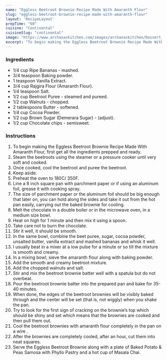---
name: "Eggless Beetroot Brownie Recipe Made With Amaranth Flour"
slug: "eggless-beetroot-brownie-recipe-made-with-amaranth-flour"
layout: 'RecipeLayout'
prepTime: "60"
cuisine: "Continental"
cuisineSlug: "continental"
image: "https://www.archanaskitchen.com/images/archanaskitchen/Dessert_Cakes/Eggless_Beetroot_Brownie_Recipe_Made_With_Amaranth_Flour-1.jpg"
excerpt: "To begin making the Eggless Beetroot Brownie Recipe Made With Amaranth Flour, first get all the ingredients prepped and ready"
---

### Ingredients

- 1/4 cup Ripe Bananas - mashed.
- 3/4 teaspoon Baking powder.
- 1 teaspoon Vanilla Extract.
- 3/4 cup Rajgira Flour (Amaranth Flour).
- 1/4 teaspoon Salt.
- 1/2 cup Beetroot Puree - steamed and pureed.
- 1/2 cup Walnuts - chopped.
- 2 tablespoons Butter - softened.
- 1/4 cup Cocoa Powder.
- 1/2 cup Brown Sugar (Demerara Sugar) - (adjust).
- 1/2 cup Chocolate chips - semisweet.

### Instructions

1. To begin making the Eggless Beetroot Brownie Recipe Made With Amaranth Flour, first get all the ingredients prepped and ready.
1. Steam the beetroots using the steamer or a pressure cooker until very soft and cooked.
1. Once cooked, cool the beetroot and puree the beetroot.
1. Keep aside.
1. Preheat the oven to 180C/ 350F.
1. Line a 8 inch square pan with parchment paper or if using an aluminum foil, grease it with cooking spray.
1. The size of parchment paper or the aluminum foil should be big enough that later on, you can hold along the sides and take it out from the hot pan easily, carrying out the baked brownie for cooling.
1. Melt the chocolate in a double boiler or in the microwave oven, in a medium size bowl.
1. Heat on high for 1 minute and then mix it using a spoon.
1. Take care not to burn the chocolate.
1. Stir it well, it should be smooth.
1. In the same bowl, combine the beet puree, sugar, cocoa powder, unsalted butter, vanilla extract and mashed bananas and whisk it well.
1. I usually beat in a mixer at a low pulse for a minute or so till the mixture is smooth and creamy.
1. In a mixing bowl, sieve the amaranth flour along with baking powder.
1. Add the smooth and creamy beetroot mixture.
1. Add the chopped walnuts and salt.
1. Stir and mix the beetroot brownie batter well with a spatula but do not overbeat.
1. Pour the beetroot brownie batter into the prepared pan and bake for 35-40 minutes.
1. When done, the edges of the beetroot brownies will be visibly baked through and the center will be set (that is, not wiggly) when you shake the pan.
1. Try to look for the first sign of cracking on the brownie’s top which should be shiny and set which means that the brownies are cooked and then pull them out.
1. Cool the beetroot brownies with amaranth flour completely in the pan on a wire .
1. After the brownies are completely cooled, after an hour, cut them into neat squares.
1. Serve the Eggless Beetroot Brownie along with a plate of Baked Potato & Peas Samosa with Phyllo Pastry and a hot cup of Masala Chai.
